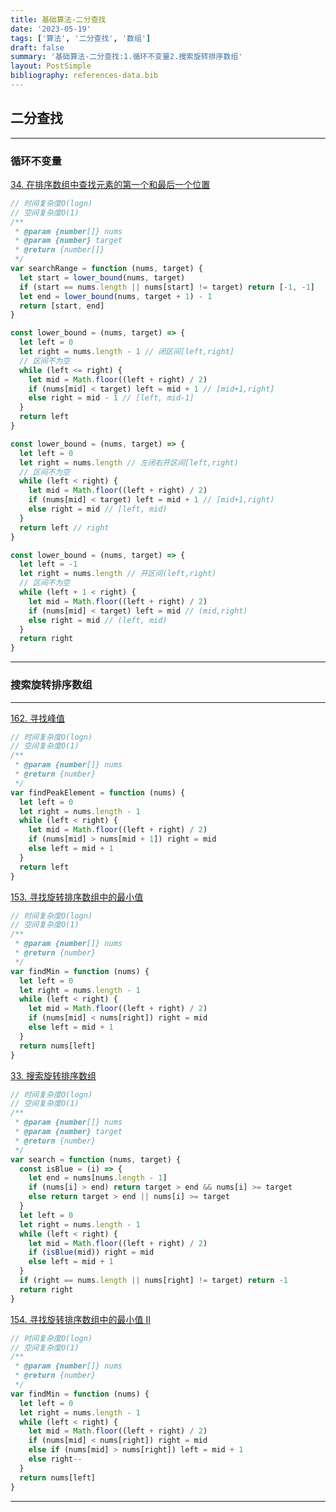 ```yaml
---
title: 基础算法-二分查找
date: '2023-05-19'
tags: ['算法', '二分查找', '数组']
draft: false
summary: '基础算法-二分查找:1.循环不变量2.搜索旋转排序数组'
layout: PostSimple
bibliography: references-data.bib
---
```


## 二分查找

---

### 循环不变量

[34. 在排序数组中查找元素的第一个和最后一个位置](https://leetcode.cn/problems/find-first-and-last-position-of-element-in-sorted-array/)

```js
// 时间复杂度O(logn)
// 空间复杂度O(1)
/**
 * @param {number[]} nums
 * @param {number} target
 * @return {number[]}
 */
var searchRange = function (nums, target) {
  let start = lower_bound(nums, target)
  if (start == nums.length || nums[start] != target) return [-1, -1]
  let end = lower_bound(nums, target + 1) - 1
  return [start, end]
}

const lower_bound = (nums, target) => {
  let left = 0
  let right = nums.length - 1 // 闭区间[left,right]
  // 区间不为空
  while (left <= right) {
    let mid = Math.floor((left + right) / 2)
    if (nums[mid] < target) left = mid + 1 // [mid+1,right]
    else right = mid - 1 // [left, mid-1]
  }
  return left
}

const lower_bound = (nums, target) => {
  let left = 0
  let right = nums.length // 左闭右开区间[left,right)
  // 区间不为空
  while (left < right) {
    let mid = Math.floor((left + right) / 2)
    if (nums[mid] < target) left = mid + 1 // [mid+1,right)
    else right = mid // [left, mid)
  }
  return left // right
}

const lower_bound = (nums, target) => {
  let left = -1
  let right = nums.length // 开区间(left,right)
  // 区间不为空
  while (left + 1 < right) {
    let mid = Math.floor((left + right) / 2)
    if (nums[mid] < target) left = mid // (mid,right)
    else right = mid // (left, mid)
  }
  return right
}
```

---

### 搜索旋转排序数组

---

[162. 寻找峰值](https://leetcode.cn/problems/find-peak-element/)

```js
// 时间复杂度O(logn)
// 空间复杂度O(1)
/**
 * @param {number[]} nums
 * @return {number}
 */
var findPeakElement = function (nums) {
  let left = 0
  let right = nums.length - 1
  while (left < right) {
    let mid = Math.floor((left + right) / 2)
    if (nums[mid] > nums[mid + 1]) right = mid
    else left = mid + 1
  }
  return left
}
```

[153. 寻找旋转排序数组中的最小值](https://leetcode.cn/problems/find-minimum-in-rotated-sorted-array/)

```js
// 时间复杂度O(logn)
// 空间复杂度O(1)
/**
 * @param {number[]} nums
 * @return {number}
 */
var findMin = function (nums) {
  let left = 0
  let right = nums.length - 1
  while (left < right) {
    let mid = Math.floor((left + right) / 2)
    if (nums[mid] < nums[right]) right = mid
    else left = mid + 1
  }
  return nums[left]
}
```

[33. 搜索旋转排序数组](https://leetcode.cn/problems/search-in-rotated-sorted-array/)

```js
// 时间复杂度O(logn)
// 空间复杂度O(1)
/**
 * @param {number[]} nums
 * @param {number} target
 * @return {number}
 */
var search = function (nums, target) {
  const isBlue = (i) => {
    let end = nums[nums.length - 1]
    if (nums[i] > end) return target > end && nums[i] >= target
    else return target > end || nums[i] >= target
  }
  let left = 0
  let right = nums.length - 1
  while (left < right) {
    let mid = Math.floor((left + right) / 2)
    if (isBlue(mid)) right = mid
    else left = mid + 1
  }
  if (right == nums.length || nums[right] != target) return -1
  return right
}
```

[154. 寻找旋转排序数组中的最小值 II](https://leetcode.cn/problems/find-minimum-in-rotated-sorted-array-ii/)

```js
// 时间复杂度O(logn)
// 空间复杂度O(1)
/**
 * @param {number[]} nums
 * @return {number}
 */
var findMin = function (nums) {
  let left = 0
  let right = nums.length - 1
  while (left < right) {
    let mid = Math.floor((left + right) / 2)
    if (nums[mid] < nums[right]) right = mid
    else if (nums[mid] > nums[right]) left = mid + 1
    else right--
  }
  return nums[left]
}
```

---
